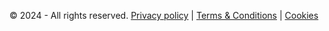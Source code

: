 <div class="custom-footer">
  <p>&copy; 2024 - All rights reserved. 
    <a class="privacy-policy" href=footer/privacy_policy.qmd>Privacy policy</a> | 
    <a href=footer/terms_conditions.qmd>Terms & Conditions</a> |
    <a href="#lien-legislation">Cookies</a>
  </p>
</div>
